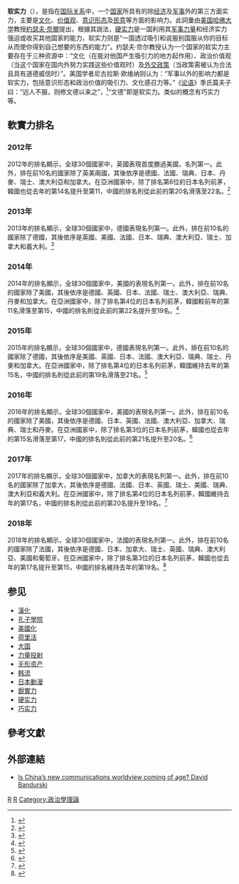 {{noteTA
|1=zh-hans:约瑟夫; zh-tw:約瑟夫; zh-hk:約瑟
|2=zh-hans:奈尔; zh-hant:奈爾; zh-tw:奈伊; zh-hk:乃伊
}}
'''软实力'''（{{Lang-en|soft power}}），是指在[[国际关系|国际关系]]中，一个[[国家|国家]]所具有的除[[经济|经济]]及[[军事|军事]]外的第三方面实力，主要是[[文化|文化]]、[[价值观|价值观]]、[[意识形态|意识形态]]及[[民意|民意]]等方面的影响力。此詞彙由[[美国|美国]][[哈佛大学|哈佛大学]]教授[[約瑟夫·奈爾|約瑟夫·奈爾]]提出，根據其說法，[[硬实力|硬实力]]是一国利用其[[军事力量|军事力量]]和经济实力强迫或收买其他国家的能力，软实力则是“一国透过吸引和说服别国服从你的目标从而使你得到自己想要的东西的能力”。约瑟夫·奈尔教授认为一个国家的软实力主要存在于三种资源中：“文化（在能对他国产生吸引力的地方起作用）、政治价值观（当这个国家在国内外努力实践这些价值观时）及[[外交政策|外交政策]]（当政策需被认为合法且具有道德威信时）”。美国学者尼古拉斯·欧维纳则认为：“军事以外的影响力都是软实力，包括意识形态和政治价值的吸引力、文化感召力等。”《[[论语|论语]]》季氏篇夫子曰：“远人不服，则修文德以来之”，<ref>{{Cite book|url=http://ctext.org/analects/ji-shi/zh|title=論語|last=|first=|publisher=|year=|isbn=|location=|pages=|language=|chapter=季氏|access-date=2017-06-24|archive-date=2019-07-19|archive-url=https://web.archive.org/web/20190719115146/https://ctext.org/analects/ji-shi/zh|dead-url=no}}</ref>“文德”即是软实力。类似的概念有巧实力等。

==軟實力排名==
===2012年===
2012年的排名顯示，全球30個國家中，英國表現首度勝過美國，名列第一。此外，排在前10名的國家除了英美兩國，其後依序是德國、法國、瑞典、日本、丹麥、瑞士、澳大利亞和加拿大。在亞洲國家中，除了排名第6位的日本名列前茅，韓國也從去年的第14名提升至第11，中國的排名則從此前的第20名滑落至22名。<ref>{{Cite web |url=http://finance.sina.com.cn/china/20121119/112213718961.shtml |title=英調查顯示中國全球軟實力排名降跌兩位至22名 |access-date=2012-11-21 |archive-date=2020-11-07 |archive-url=https://web.archive.org/web/20201107035821/http://finance.sina.com.cn/china/20121119/112213718961.shtml |dead-url=no }}</ref>

===2013年===
2013年的排名顯示，全球30個國家中，德國表現名列第一。此外，排在前10名的國家除了德國，其後依序是英國、美國、法國、日本、瑞典、澳大利亞、瑞士、加拿大和義大利。<ref>{{Cite web|url=https://monocle.com/film/affairs/soft-power-survey-2013/|title=Soft Power Survey 2013 - Film|accessdate=2019-01-05|work=Monocle|language=en|archive-date=2021-05-05|archive-url=https://web.archive.org/web/20210505001805/https://monocle.com/film/affairs/soft-power-survey-2013/|dead-url=no}}</ref>

===2014年=== 
2014年的排名顯示，全球30個國家中，美國的表現名列第一。此外，排在前10名的國家除了美國，其後依序是德國、英國、日本、法國、瑞士、澳大利亞、瑞典、丹麥和加拿大。在亞洲國家中，除了排名第4位的日本名列前茅，韓國較前年的第11名滑落至第15，中國的排名則從此前的第22名提升至19名。<ref>{{Cite web |url=https://monocle.com/film/affairs/soft-power-survey-2014-15/ |title=Soft Power Survey 2014/15 |accessdate=2017-10-22 |archive-date=2019-05-02 |archive-url=https://web.archive.org/web/20190502232043/https://monocle.com/film/affairs/soft-power-survey-2014-15/ |dead-url=no }}</ref>

===2015年===
2015年的排名顯示，全球30個國家中，德國表現名列第一。此外，排在前10名的國家除了德國，其後依序是美國、英國、日本、法國、澳大利亞、瑞典、瑞士、丹麥和加拿大。在亞洲國家中，除了排名第4位的日本名列前茅，韓國維持去年的第15名，中國的排名則從此前的第19名滑落至21名。<ref>{{Cite web |url=https://monocle.com/film/affairs/soft-power-survey-2015-16/ |title=Soft Power Survey 2015/16 |accessdate=2017-10-22 |archive-date=2017-10-22 |archive-url=https://web.archive.org/web/20171022193857/https://monocle.com/film/affairs/soft-power-survey-2015-16/ |dead-url=no }}</ref>

===2016年===
2016年的排名顯示，全球30個國家中，美國的表現名列第一。此外，排在前10名的國家除了美國，其後依序是德國、日本、英國、法國、澳大利亞、加拿大、瑞典、瑞士和丹麥。在亞洲國家中，除了排名第3位的日本名列前茅，韓國也從去年的第15名滑落至第17，中國的排名則從此前的第21名提升至20名。<ref>{{Cite web |url=https://monocle.com/film/affairs/soft-power-survey-2016-17/ |title=Soft Power Survey 2016/17 |access-date=2017-10-22 |archive-date=2021-01-26 |archive-url=https://web.archive.org/web/20210126101042/https://monocle.com/film/affairs/soft-power-survey-2016-17/ |dead-url=no }}</ref>

===2017年===
2017年的排名顯示，全球30個國家中，加拿大的表現名列第一。此外，排在前10名的國家除了加拿大，其後依序是德國、法國、日本、英國、瑞士、美國、瑞典、澳大利亞和義大利。在亞洲國家中，除了排名第4位的日本名列前茅，韓國維持去年的第17名，中國的排名則從此前的第20名提升至19名。<ref>{{Cite web|url=https://monocle.com/film/affairs/soft-power-survey-2017-18/|title=Soft Power Survey 2017/18 - Film|accessdate=2019-01-05|work=Monocle|language=en|archive-date=2021-04-13|archive-url=https://web.archive.org/web/20210413151554/https://monocle.com/film/affairs/soft-power-survey-2017-18/|dead-url=no}}</ref>

===2018年===
2018年的排名顯示，全球30個國家中，法國的表現名列第一。此外，排在前10名的國家除了法國，其後依序是德國、日本、加拿大、瑞士、英國、瑞典、澳大利亞、美國和葡萄牙。在亞洲國家中，除了排名第3位的日本名列前茅，韓國也從去年的第17名提升至第15，中國的排名維持去年的第19名。<ref>{{Cite web|url=https://monocle.com/film/affairs/soft-power-survey-2018-19/|title=Soft Power Survey 2018/19 - Film|accessdate=2019-01-05|work=Monocle|language=en|archive-date=2021-04-13|archive-url=https://web.archive.org/web/20210413144356/https://monocle.com/film/affairs/soft-power-survey-2018-19/|dead-url=no}}</ref>

== 参见 ==
*[[漢化|漢化]]
*[[孔子學院|孔子學院]]
*[[美國化|美國化]]
*[[荷里活|荷里活]]
*[[大国|大国]]
*[[力量投射|力量投射]]
*[[无形资产|无形资产]]
*[[韩流|韩流]]
*[[日本動漫|日本動漫]]
*[[銳實力|銳實力]]
*[[硬实力|硬实力]]
*[[巧实力|巧实力]]

== 參考文獻 ==
{{reflist|2}}

==外部連結==
*[https://web.archive.org/web/20110314173542/http://cmp.hku.hk/2009/11/12/2926/comment-page-1/#comment-1092 Is China’s new communications worldview coming of age?  David Bandurski]

{{國際關係中的權力}}
{{Authority control}}

[[Category:国际关系|R]]
[[Category:全球化|R]]
[[Category:政治學理論|Category:政治學理論]]